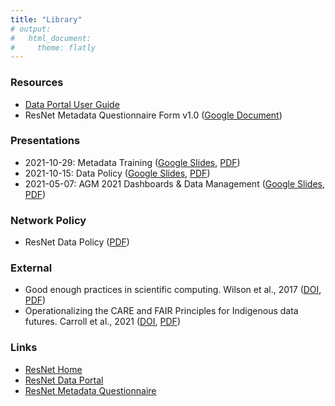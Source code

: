 ```yaml
---
title: "Library"
# output:
#   html_document:
#     theme: flatly
---
```


### Resources

-   [Data Portal User Guide](http://docs.nsercresnet.ca/data-portal-guide/){target="_blank"}
-   ResNet Metadata Questionnaire Form v1.0 ([Google Document](https://docs.google.com/document/d/17_JSYg62wC2alPnd7VsxYzYmadRJkHyNO-QOon0-xB4/edit?usp=sharing){target="_blank"})

### Presentations

-   2021-10-29: Metadata Training ([Google Slides](https://docs.google.com/presentation/d/17MwEvf0QfGcrHkv3EZAbYMBLauSgJya8xeBm8oNkuiU/edit?usp=sharing){target="_blank"}, [PDF](pdfs/ResNet%20Metadata%20Training%2020211029%20archive.pdf){target="_blank"})
-   2021-10-15: Data Policy ([Google Slides](https://docs.google.com/presentation/d/1tYxQas8iBCHmPuORAEaGmBYcr3HhwOxi84IKWlzKhQs/edit?usp=sharing){target="_blank"}, [PDF](pdfs/ResNet%20Data%20Policy%20-%20Monthly%20Meeting%2020211015%20archive.pdf){target="_blank"})
-   2021-05-07: AGM 2021 Dashboards & Data Management ([Google Slides](https://docs.google.com/presentation/d/1Fr8cN4jJoV6gFNnB-6O3eJiBMRA0XiHGvDHOz4pkpio/edit?usp=sharing){target="_blank"}, [PDF](pdfs/ResNet%20AGM2021%20Dashboard%20Data%20Mgmt%2020210507%20archive.pdf){target="_blank"})

### Network Policy

- ResNet Data Policy ([PDF](pdfs/ResNet%20Data%20Policy.pdf){target="_blank"})

### External

-   Good enough practices in scientific computing. Wilson et al., 2017 ([DOI](https://doi.org/10.1371/journal.pcbi.1005510){target="_blank"}, [PDF](pdfs/Good-Enough-Computing_Wilson_2017.pdf){target="_blank"})
-   Operationalizing the CARE and FAIR Principles for Indigenous data futures. Carroll et al., 2021 ([DOI](https://doi.org/10.1038/s41597-021-00892-0){target="_blank"}, [PDF](pdfs/Operationalize-CARE-FAIR_Carroll_2021.pdf){target="_blank"})

### Links

-   [ResNet Home](https://www.nsercresnet.ca){target="_blank"}
-   [ResNet Data Portal](https://data.nsercresnet.ca){target="_blank"}
-   [ResNet Metadata Questionnaire](https://apps.nsercresnet.ca/){target="_blank"}

